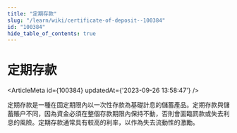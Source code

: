 ```yaml
---
title: "定期存款"
slug: "/learn/wiki/certificate-of-deposit--100384"
id: "100384"
hide_table_of_contents: true
---
```



# 定期存款

<ArticleMeta id={100384} updatedAt={'2023-09-26 13:58:47'} />
<div className='border-solid border-b border-t-0 my-4 border-[var(--ifm-color-gray-300)]' />

定期存款是一種在固定期限內以一次性存款為基礎計息的儲蓄產品。定期存款與儲蓄賬户不同，因為資金必須在整個存款期限內保持不動，否則會面臨罰款或失去利息的風險。定期存款通常具有較高的利率，以作為失去流動性的激勵。
